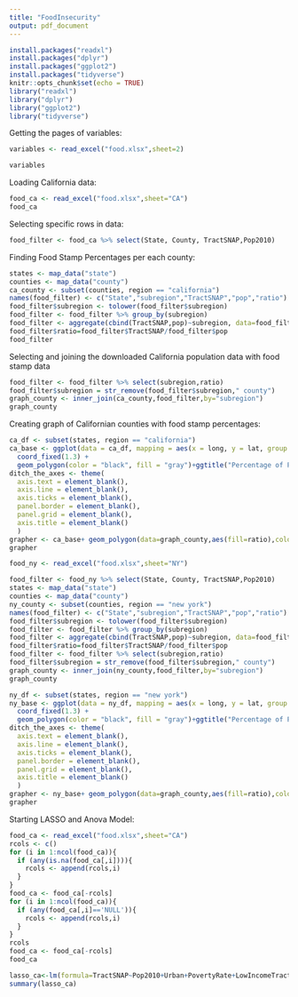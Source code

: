 ```yaml
---
title: "FoodInsecurity"
output: pdf_document
---
```

```r
install.packages("readxl")
install.packages("dplyr")
install.packages("ggplot2")
install.packages("tidyverse")
knitr::opts_chunk$set(echo = TRUE)
library("readxl")
library("dplyr")
library("ggplot2")
library("tidyverse")
```
Getting the pages of variables:
```r
variables <- read_excel("food.xlsx",sheet=2)
```
```r
variables
```
Loading California data:
```r
food_ca <- read_excel("food.xlsx",sheet="CA")
food_ca
```

Selecting specific rows in data:
```r
food_filter <- food_ca %>% select(State, County, TractSNAP,Pop2010)
```

Finding Food Stamp Percentages per each county:
```r
states <- map_data("state")
counties <- map_data("county")
ca_county <- subset(counties, region == "california")
names(food_filter) <- c("State","subregion","TractSNAP","pop","ratio") 
food_filter$subregion <- tolower(food_filter$subregion)
food_filter <- food_filter %>% group_by(subregion)
food_filter <- aggregate(cbind(TractSNAP,pop)~subregion, data=food_filter, FUN=sum)
food_filter$ratio=food_filter$TractSNAP/food_filter$pop
food_filter
```

Selecting and joining the downloaded California population data with food stamp data
```r
food_filter <- food_filter %>% select(subregion,ratio)
food_filter$subregion = str_remove(food_filter$subregion," county")
graph_county <- inner_join(ca_county,food_filter,by="subregion")
graph_county
```

Creating graph of Californian counties with food stamp percentages:
```r
ca_df <- subset(states, region == "california")
ca_base <- ggplot(data = ca_df, mapping = aes(x = long, y = lat, group = group)) + 
  coord_fixed(1.3) + 
  geom_polygon(color = "black", fill = "gray")+ggtitle("Percentage of People on Food Stamps In Each County")
ditch_the_axes <- theme(
  axis.text = element_blank(),
  axis.line = element_blank(),
  axis.ticks = element_blank(),
  panel.border = element_blank(),
  panel.grid = element_blank(),
  axis.title = element_blank()
  )
grapher <- ca_base+ geom_polygon(data=graph_county,aes(fill=ratio),color="white")+ labs(fill = "Percentages")+geom_polygon(color="black",fill=NA)+ditch_the_axes
grapher
```

```r
food_ny <- read_excel("food.xlsx",sheet="NY")
```
```r
food_filter <- food_ny %>% select(State, County, TractSNAP,Pop2010)
states <- map_data("state")
counties <- map_data("county")
ny_county <- subset(counties, region == "new york")
names(food_filter) <- c("State","subregion","TractSNAP","pop","ratio") 
food_filter$subregion <- tolower(food_filter$subregion)
food_filter <- food_filter %>% group_by(subregion)
food_filter <- aggregate(cbind(TractSNAP,pop)~subregion, data=food_filter, FUN=sum)
food_filter$ratio=food_filter$TractSNAP/food_filter$pop
food_filter <- food_filter %>% select(subregion,ratio)
food_filter$subregion = str_remove(food_filter$subregion," county")
graph_county <- inner_join(ny_county,food_filter,by="subregion")
graph_county
```

```r
ny_df <- subset(states, region == "new york")
ny_base <- ggplot(data = ny_df, mapping = aes(x = long, y = lat, group = group)) + 
  coord_fixed(1.3) + 
  geom_polygon(color = "black", fill = "gray")+ggtitle("Percentage of People on Food Stamps In NY Counties")
ditch_the_axes <- theme(
  axis.text = element_blank(),
  axis.line = element_blank(),
  axis.ticks = element_blank(),
  panel.border = element_blank(),
  panel.grid = element_blank(),
  axis.title = element_blank()
  )
grapher <- ny_base+ geom_polygon(data=graph_county,aes(fill=ratio),color="white")+ labs(fill = "Percentages")+geom_polygon(color="black",fill=NA)+ditch_the_axes
grapher
```


Starting LASSO and Anova Model:

```r
food_ca <- read_excel("food.xlsx",sheet="CA")
rcols <- c()
for (i in 1:ncol(food_ca)){
  if (any(is.na(food_ca[,i]))){
    rcols <- append(rcols,i)
  }
}
food_ca <- food_ca[-rcols]
for (i in 1:ncol(food_ca)){
  if (any(food_ca[,i]=='NULL')){
    rcols <- append(rcols,i)
  }
}
rcols
food_ca <- food_ca[-rcols]
food_ca
```

```r
lasso_ca<-lm(formula=TractSNAP~Pop2010+Urban+PovertyRate+LowIncomeTracts+TractLOWI,TractBlack+TractAsian+TractWhite,data=food_ca)
summary(lasso_ca)
```